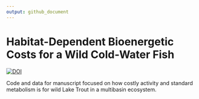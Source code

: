 ```yaml
---
output: github_document
---
```


# Habitat-Dependent Bioenergetic Costs for a Wild Cold-Water Fish

[![DOI](https://zenodo.org/badge/641512913.svg)](https://zenodo.org/badge/latestdoi/641512913)

Code and data for manuscript focused on how costly activity and standard metabolism is for wild Lake Trout in a multibasin ecosystem. 
